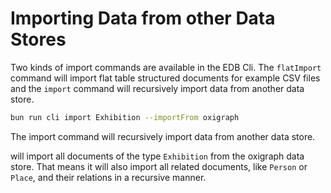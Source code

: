 
<Meta title="maintenance/Import" />


# Importing Data from other Data Stores

Two kinds of import commands are available in the EDB Cli. The  `flatImport` command will import flat table structured documents
for example CSV files  and the `import` command will recursively import data from another data store.

```bash
bun run cli import Exhibition --importFrom oxigraph
```
The import command will recursively import data from another data store.

will import all documents of the type `Exhibition` from the oxigraph data store.
That means it will also import all related documents, like `Person` or `Place`, and their relations
in a recursive manner.




